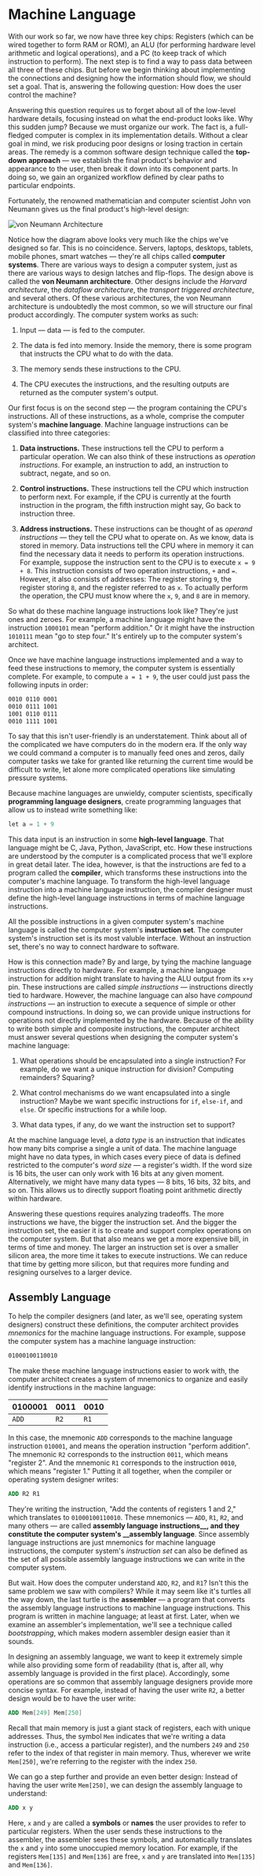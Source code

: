# Machine Language

With our work so far, we now have three key chips: Registers (which can be
wired together to form RAM or ROM), an ALU (for performing hardware level
arithmetic and logical operations), and a PC (to keep track of which
instruction to perform). The next step is to find a way to pass data
between all three of these chips. But before we begin thinking about
implementing the connections and designing how the information should flow,
we should set a goal. That is, answering the following question: How does
the user control the machine?

Answering this question requires us to forget about all of the low-level
hardware details, focusing instead on what the end-product looks like. Why
this sudden jump? Because we must organize our work. The fact is, a
full-fledged computer is complex in its implementation details. Without a
clear goal in mind, we risk producing poor designs or losing traction in
certain areas. The remedy is a common software design technique called the
__top-down approach__ &mdash; we establish the final product's behavior and
appearance to the user, then break it down into its component parts. In
doing so, we gain an organized workflow defined by clear paths to
particular endpoints.

Fortunately, the renowned mathematician and computer scientist John von
Neumann gives us the final product's high-level design:

![von Neumann Architecture](https://res.cloudinary.com/sublimis/image/upload/v1653173125/cs/von_neumann_architecture_qvsajy.svg)

Notice how the diagram above looks very much like the chips we've designed
so far. This is no coincidence. Servers, laptops, desktops, tablets, mobile
phones, smart watches &mdash; they're all chips called **computer
systems**. There are various ways to design a computer system, just as
there are various ways to design latches and flip-flops. The design above
is called the __von Neumann architecture__. Other designs include the
_Harvard architecture_, the _dataflow architecture_, the _transport
triggered architecture_, and several others. Of these various
architectures, the von Neumann architecture is undoubtedly the most common,
so we will structure our final product accordingly. The computer system
works as such:

1. Input &mdash; data &mdash; is fed to the computer.

2. The data is fed into memory. Inside the memory, there is some program
   that instructs the CPU what to do with the data.

3. The memory sends these instructions to the CPU.

4. The CPU executes the instructions, and the resulting outputs are
   returned as the computer system's output.

Our first focus is on the second step &mdash; the program containing the
CPU's instructions. All of these instructions, as a whole, comprise the
computer system's __machine language__. Machine language instructions can
be classified into three categories:

1. __Data instructions.__ These instructions tell the CPU to perform a
   particular operation. We can also think of these instructions as
   _operation instructions_. For example, an instruction to add, an
   instruction to subtract, negate, and so on.

2. __Control instructions.__ These instructions tell the CPU which
   instruction to perform next. For example, if the CPU is currently at the
   fourth instruction in the program, the fifth instruction might say, Go
   back to instruction three.

3. __Address instructions.__ These instructions can be thought of as
   _operand instructions_ &mdash; they tell the CPU what to operate on. As
   we know, data is stored in memory. Data instructions tell the CPU where
   in memory it can find the necessary data it needs to perform its
   operation instructions. For example, suppose the instruction sent to the
   CPU is to execute `x = 9 + 8`. This instruction consists of two
   operation instructions, `+` and `=`. However, it also consists of
   addresses: The register storing `9`, the register storing `8`, and the
   register referred to as `x`. To actually perform the operation, the CPU
   must know where the `x`, `9`, and `8` are in memory.

So what do these machine language instructions look like? They're just ones
and zeroes. For example, a machine language might have the instruction
`1000101` mean "perform addition." Or it might have the instruction
`1010111` mean "go to step four." It's entirely up to the computer system's
architect.

Once we have machine language instructions implemented and a way to feed
these instructions to memory, the computer system is essentially complete.
For example, to compute `a = 1 + 9`, the user could just pass the following
inputs in order:

```nasm
0010 0110 0001
0010 0111 1001
1001 0110 0111
0010 1111 1001
```

To say that this isn't user-friendly is an understatement. Think about all
of the complicated we have computers do in the modern era. If the only way
we could command a computer is to manually feed ones and zeros, daily
computer tasks we take for granted like returning the current time would be
difficult to write, let alone more complicated operations like simulating
pressure systems.

Because machine languages are unwieldy, computer scientists, specifically
__programming language designers__, create programming languages that allow
us to instead write something like:

```nasm
let a = 1 + 9
```

This data input is an instruction in some __high-level language__. That
language might be C, Java, Python, JavaScript, etc. How these instructions
are understood by the computer is a complicated process that we'll explore
in great detail later. The idea, however, is that the instructions are fed
to a program called the __compiler__, which transforms these instructions
into the computer's machine language. To transform the high-level language
instruction into a machine language instruction, the compiler designer must
define the high-level language instructions in terms of machine language
instructions.

All the possible instructions in a given computer system's machine language
is called the computer system's __instruction set__. The computer system's
instruction set is its most valuble interface. Without an instruction set,
there's no way to connect hardware to software.

How is this connection made? By and large, by tying the machine language
instructions directly to hardware. For example, a machine language
instruction for addition might translate to having the ALU output from its
`x+y` pin. These instructions are called _simple instructions_ &mdash;
instructions directly tied to hardware. However, the machine language can
also have _compound instructions_ &mdash; an instruction to execute a
sequence of simple or other compound instructions. In doing so, we can
provide unique instructions for operations not directly implemented by the
hardware. Because of the ability to write both simple and composite
instructions, the computer architect must answer several questions when
designing the computer system's machine language:

1. What operations should be encapsulated into a single instruction? For
   example, do we want a unique instruction for division? Computing
   remainders? Squaring?

2. What control mechanisms do we want encapsulated into a single
   instruction? Maybe we want specific instructions for `if`, `else-if`,
   and `else`. Or specific instructions for a while loop.

3. What data types, if any, do we want the instruction set to support?

At the machine language level, a _data type_ is an instruction that
indicates how many bits comprise a single a unit of data. The machine
language might have no data types, in which cases every piece of data is
defined restricted to the computer's _word size_ &mdash; a register's
width. If the word size is ${16}$ bits, the user can only work with ${16}$
bits at any given moment. Alternatively, we might have many data types
&mdash; ${8}$ bits, ${16}$ bits, ${32}$ bits, and so on. This allows us to
directly support floating point arithmetic directly within hardware.

Answering these questions requires analyzing tradeoffs. The more
instructions we have, the bigger the instruction set. And the bigger the
instruction set, the easier it is to create and support complex operations
on the computer system. But that also means we get a more expensive bill,
in terms of time and money. The larger an instruction set is over a smaller
silicon area, the more time it takes to execute instructions. We can reduce
that time by getting more silicon, but that requires more funding and
resigning ourselves to a larger device.

## Assembly Language

To help the compiler designers (and later, as we'll see, operating system
designers) construct these definitions, the computer architect provides
_mnemonics_ for the machine language instructions. For example, suppose the
computer system has a machine language instruction:

```nasm
01000100110010
```

The make these machine language instructions easier to work with, the
computer architect creates a system of mnemonics to organize and easily
identify instructions in the machine language:

| 0100001 | 0011 | 0010 |
| ------- | ---- | ---- |
| `ADD`   | `R2` | `R1` |

In this case, the mnemonic `ADD` corresponds to the machine language
instruction `010001`, and means the operation instruction "perform
addition". The mnemonic `R2` corresponds to the instruction `0011`, which
means "register 2". And the mnemonic `R1` corresponds to the instruction
`0010`, which means "register 1." Putting it all together, when the
compiler or operating system designer writes:

```nasm
ADD R2 R1
```

They're writing the instruction, "Add the contents of registers 1 and 2,"
which translates to `01000100110010`. These mnemonics &mdash; `ADD`, `R1`,
`R2`, and many others &mdash; are called **assembly language
instructions__, and they constitute the computer system's __assembly
language**. Since assembly language instructions are just mnemonics for
machine language instructions, the computer system's _instruction set_ can
also be defined as the set of all possible assembly language instructions
we can write in the computer system.

But wait. How does the computer understand `ADD`, `R2`, and `R1`? Isn't
this the same problem we saw with compilers? While it may seem like it's
turtles all the way down, the last turtle is the __assembler__ &mdash; a
program that converts the assembly language instructions to machine
language instructions. This program is written in machine language; at
least at first. Later, when we examine an assembler's implementation, we'll
see a technique called _bootstrapping_, which makes modern assembler design
easier than it sounds.

In designing an assembly language, we want to keep it extremely simple
while also providing some form of readability (that is, after all, why
assembly language is provided in the first place). Accordingly, some
operations are so common that assembly language designers provide more
concise syntax. For example, instead of having the user write `R2`, a
better design would be to have the user write:

```nasm
ADD Mem[249] Mem[250]
```

Recall that main memory is just a giant stack of registers, each with
unique addresses. Thus, the symbol `Mem` indicates that we're writing a
data instruction (i.e., access a particular register), and the numbers
`249` and `250` refer to the index of that register in main memory. Thus,
wherever we write `Mem[250]`, we're referring to the register with the
index `250`.

We can go a step further and provide an even better design: Instead of
having the user write `Mem[250]`, we can design the assembly language to
understand:

```nasm
ADD x y
```

Here, `x` and `y` are called a __symbols__ or __names__ the user provides
to refer to particular registers. When the user sends these instructions to
the assembler, the assembler sees these symbols, and automatically
translates the `x` and `y` into some unoccupied memory location. For
example, if the registers `Mem[135]` and `Mem[136]` are free, `x` and `y`
are translated into `Mem[135]` and `Mem[136]`.

